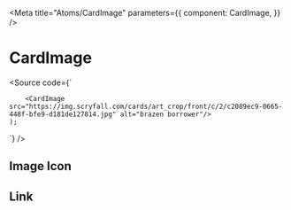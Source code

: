 

<Meta
  title="Atoms/CardImage"
  parameters={{
    component: CardImage,
  }}
/>

# CardImage

<Source code={`
     
        <CardImage src="https://img.scryfall.com/cards/art_crop/front/c/2/c2089ec9-0665-448f-bfe9-d181de127814.jpg" alt="brazen borrower"/>
    );
`} />

<Props of={CardImage} />

## Image Icon

<Preview withSource="open">
  <Story name="thumbnail">
    <CardImage src="https://img.scryfall.com/cards/art_crop/front/c/2/c2089ec9-0665-448f-bfe9-d181de127814.jpg" alt="brazen borrower"/>
  </Story>
  <Story name="deckThumbnail">
    <CardImage size="deckThumbnail" src="https://img.scryfall.com/cards/art_crop/front/c/2/c2089ec9-0665-448f-bfe9-d181de127814.jpg" alt="brazen borrower"/>
  </Story>
  <Story name="cover">
    <CardImage size="cover" src="https://img.scryfall.com/cards/art_crop/front/c/2/c2089ec9-0665-448f-bfe9-d181de127814.jpg" alt="brazen borrower"/>
  </Story>
  <Story name="preview">
    <CardImage size="preview" src="https://img.scryfall.com/cards/large/front/c/2/c2089ec9-0665-448f-bfe9-d181de127814.jpg" alt="brazen borrower"/>
  </Story>
</Preview>

## Link

<Preview withSource="open">
  <Story name="withLink">
    <CardImage 
      src="https://img.scryfall.com/cards/art_crop/front/c/2/c2089ec9-0665-448f-bfe9-d181de127814.jpg"
      linkUrl="https://scryfall.com/card/eld/39/brazen-borrower-petty-theft"
    />
  </Story>
</Preview>
